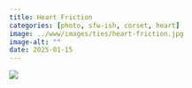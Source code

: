 ```yaml
---
title: Heart Friction
categories: [photo, sfw-ish, corset, heart]
image: ../www/images/ties/heart-friction.jpg
image-alt: ""
date: 2025-01-15
---
```


![](../www/images/ties/heart-friction.jpg)

